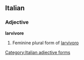 ==Italian==

===Adjective===
'''larvivore''' {{f}}

# Feminine plural form of [[larvivoro]]
[[Category:Italian adjective forms]]